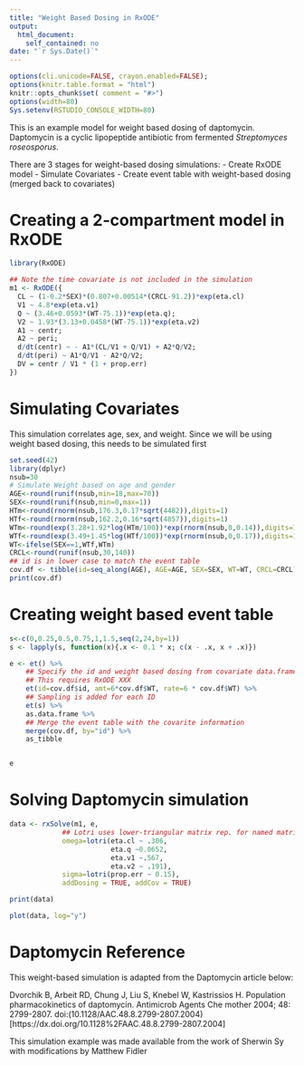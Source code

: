 ```yaml
---
title: "Weight Based Dosing in RxODE"
output:
  html_document:
    self_contained: no
date: "`r Sys.Date()`"
---
```


```r
options(cli.unicode=FALSE, crayon.enabled=FALSE);
options(knitr.table.format = "html")
knitr::opts_chunk$set( comment = "#>")
options(width=80)
Sys.setenv(RSTUDIO_CONSOLE_WIDTH=80)
```

This is an example model for weight based dosing of
daptomycin. Daptomycin is a cyclic lipopeptide antibiotic from
fermented *Streptomyces roseosporus*.

There are 3 stages for weight-based dosing simulations:
- Create RxODE model
- Simulate Covariates
- Create event table with weight-based dosing (merged back to covariates)

# Creating a 2-compartment model in RxODE

```r
library(RxODE)

## Note the time covariate is not included in the simulation
m1 <- RxODE({
  CL ~ (1-0.2*SEX)*(0.807+0.00514*(CRCL-91.2))*exp(eta.cl)
  V1 ~ 4.8*exp(eta.v1)
  Q ~ (3.46+0.0593*(WT-75.1))*exp(eta.q);
  V2 ~ 1.93*(3.13+0.0458*(WT-75.1))*exp(eta.v2)
  A1 ~ centr;
  A2 ~ peri;
  d/dt(centr) ~ - A1*(CL/V1 + Q/V1) + A2*Q/V2;
  d/dt(peri) ~ A1*Q/V1 - A2*Q/V2;
  DV = centr / V1 * (1 + prop.err)
})
```

# Simulating Covariates

This simulation correlates age, sex, and weight. Since we will be
using weight based dosing, this needs to be simulated first

```r
set.seed(42)
library(dplyr)
nsub=30
# Simulate Weight based on age and gender
AGE<-round(runif(nsub,min=18,max=70))
SEX<-round(runif(nsub,min=0,max=1))
HTm<-round(rnorm(nsub,176.3,0.17*sqrt(4482)),digits=1)
HTf<-round(rnorm(nsub,162.2,0.16*sqrt(4857)),digits=1)
WTm<-round(exp(3.28+1.92*log(HTm/100))*exp(rnorm(nsub,0,0.14)),digits=1)
WTf<-round(exp(3.49+1.45*log(HTf/100))*exp(rnorm(nsub,0,0.17)),digits=1)
WT<-ifelse(SEX==1,WTf,WTm)
CRCL<-round(runif(nsub,30,140))
## id is in lower case to match the event table
cov.df <- tibble(id=seq_along(AGE), AGE=AGE, SEX=SEX, WT=WT, CRCL=CRCL)
print(cov.df)
```
# Creating weight based event table

```r
s<-c(0,0.25,0.5,0.75,1,1.5,seq(2,24,by=1))
s <- lapply(s, function(x){.x <- 0.1 * x; c(x - .x, x + .x)})

e <- et() %>%
    ## Specify the id and weight based dosing from covariate data.frame
    ## This requires RxODE XXX 
    et(id=cov.df$id, amt=6*cov.df$WT, rate=6 * cov.df$WT) %>%
    ## Sampling is added for each ID
    et(s) %>%
    as.data.frame %>%
    ## Merge the event table with the covarite information
    merge(cov.df, by="id") %>%
    as_tibble


e
```

# Solving Daptomycin simulation

```r
data <- rxSolve(m1, e,
             ## Lotri uses lower-triangular matrix rep. for named matrix
             omega=lotri(eta.cl ~ .306, 
                         eta.q ~0.0652,
                         eta.v1 ~.567,
                         eta.v2 ~ .191),
             sigma=lotri(prop.err ~ 0.15),
             addDosing = TRUE, addCov = TRUE)

print(data)

plot(data, log="y")
```

# Daptomycin Reference

This weight-based simulation is adapted from the Daptomycin article
below:

Dvorchik B, Arbeit RD, Chung J, Liu S, Knebel W, Kastrissios
H. Population pharmacokinetics of daptomycin. Antimicrob Agents
Che mother 2004; 48: 2799-2807. doi:(10.1128/AAC.48.8.2799-2807.2004)[https://dx.doi.org/10.1128%2FAAC.48.8.2799-2807.2004]

This simulation example was made available from the work of Sherwin Sy
with modifications by Matthew Fidler
